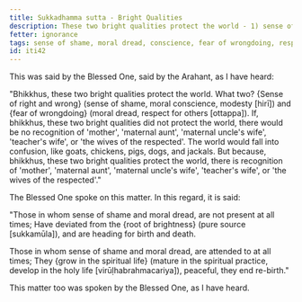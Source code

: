 ```yaml
---
title: Sukkadhamma sutta - Bright Qualities
description: These two bright qualities protect the world - 1) sense of shame and 2) moral dread.
fetter: ignorance
tags: sense of shame, moral dread, conscience, fear of wrongdoing, respect, brightness, spiritual life, bright qualities, iti, iti28-49
id: iti42
---
```


This was said by the Blessed One, said by the Arahant, as I have heard:

"Bhikkhus, these two bright qualities protect the world. What two? \{Sense of right and wrong} (sense of shame, moral conscience, modesty [hirī]) and \{fear of wrongdoing} (moral dread, respect for others [ottappa]). If, bhikkhus, these two bright qualities did not protect the world, there would be no recognition of 'mother', 'maternal aunt', 'maternal uncle's wife', 'teacher's wife', or 'the wives of the respected'. The world would fall into confusion, like goats, chickens, pigs, dogs, and jackals. But because, bhikkhus, these two bright qualities protect the world, there is recognition of 'mother', 'maternal aunt', 'maternal uncle's wife', 'teacher's wife', or 'the wives of the respected'."

The Blessed One spoke on this matter. In this regard, it is said:

"Those in whom sense of shame and moral dread,
are not present at all times;
Have deviated from the \{root of brightness} (pure source [sukkamūla]),
and are heading for birth and death.

Those in whom sense of shame and moral dread,
are attended to at all times;
They \{grow in the spiritual life} (mature in the spiritual practice, develop in the holy life [virūḷhabrahmacariya]),
peaceful, they end re-birth."

This matter too was spoken by the Blessed One, as I have heard.